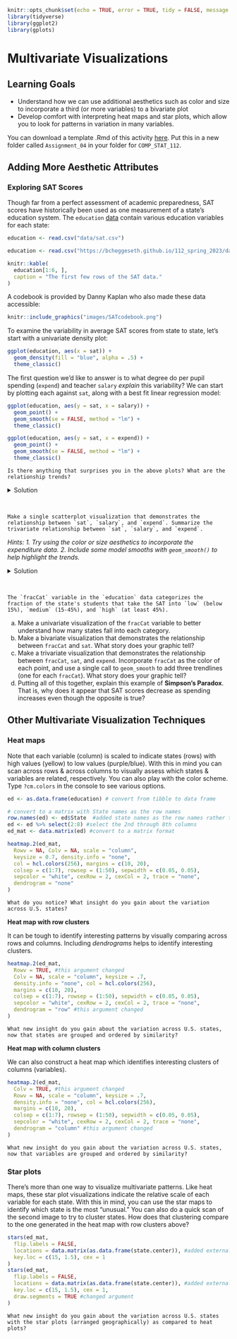 ```r
knitr::opts_chunk$set(echo = TRUE, error = TRUE, tidy = FALSE, message = FALSE, cache.extra = packageVersion("tufte"))
library(tidyverse)
library(ggplot2)
library(gplots)
```

# Multivariate Visualizations

## Learning Goals {-}

- Understand how we can use additional aesthetics such as color and size to incorporate a third (or more variables) to a bivariate plot
- Develop comfort with interpreting heat maps and star plots, which allow you to look for patterns in variation in many variables. 

You can download a template .Rmd of this activity [here](template_rmd/05-Multivariate_Viz_Assign.Rmd). Put this in a new folder called `Assignment_04` in your folder for `COMP_STAT_112`. 

## Adding More Aesthetic Attributes {-}

### Exploring SAT Scores {-}

Though far from a perfect assessment of academic preparedness, SAT scores have historically been used as one measurement of a state's education system.  The `education` [data](data/sat.csv) contain various education variables for each state:

```r
education <- read.csv("data/sat.csv")
```

```r
education <- read.csv("https://bcheggeseth.github.io/112_spring_2023/data/sat.csv")
```

```r
knitr::kable(
  education[1:6, ],
  caption = "The first few rows of the SAT data."
)
```

A codebook is provided by Danny Kaplan who also made these data accessible:

```r
knitr::include_graphics("images/SATcodebook.png")
```

To examine the variability in average SAT scores from state to state, let's start with a univariate density plot:

```r
ggplot(education, aes(x = sat)) +
  geom_density(fill = "blue", alpha = .5) + 
  theme_classic()
```

The first question we'd like to answer is to what degree do per pupil spending (`expend`) and teacher `salary` *explain* this variability? We can start by plotting each against `sat`, along with a best fit linear regression model:

```r
ggplot(education, aes(y = sat, x = salary)) +
  geom_point() +
  geom_smooth(se = FALSE, method = "lm") + 
  theme_classic()

ggplot(education, aes(y = sat, x = expend)) +
  geom_point() +
  geom_smooth(se = FALSE, method = "lm") + 
  theme_classic()
```

```example
Is there anything that surprises you in the above plots? What are the relationship trends?
```

<details>

<summary>Solution</summary>

These seem to suggest that spending more money on students or teacher salaries correlates with lower SAT scores. Say it ain't so!


</details>

\

```example
Make a single scatterplot visualization that demonstrates the relationship between `sat`, `salary`, and `expend`. Summarize the trivariate relationship between `sat`, `salary`, and `expend`. 
```

*Hints: 1. Try using the color or size aesthetics to incorporate the expenditure data. 2. Include some model smooths with `geom_smooth()` to help highlight the trends.*

<details>

<summary>Solution</summary>

Below are four different plots that one could make. There seems to be a high correlation between `expend` and `salary`, and both seem to be negatively correlated with `sat`.

```r

#plot 1
g1 <- ggplot(education, aes(y=sat, x=salary, color=expend)) + 
    geom_point() + 
    geom_smooth(se=FALSE, method="lm") + theme_classic()
    
#plot 2
g2 <- ggplot(education, aes(y=sat, x=salary, size=expend)) + 
    geom_point() + 
    geom_smooth(se=FALSE, method="lm") + theme_classic()

#plot 3
g3 <- ggplot(education, aes(y=sat, x=salary, color=cut(expend,2))) + 
    geom_point() + 
    geom_smooth(se=FALSE, method="lm") + theme_classic()

#plot 4
g4 <- ggplot(education, aes(y=sat, x=salary, color=cut(expend,3))) + 
    geom_point() + 
    geom_smooth(se=FALSE, method="lm") + theme_classic()

library(gridExtra)
grid.arrange(g1, g2, g3, g4, ncol=2)
```

</details>

\


```exercise
The `fracCat` variable in the `education` data categorizes the fraction of the state's students that take the SAT into `low` (below 15%), `medium` (15-45%), and `high` (at least 45%).
```

a. Make a univariate visualization of the `fracCat` variable to better understand how many states fall into each category.   
b. Make a bivariate visualization that demonstrates the relationship between `fracCat` and `sat`. What story does your graphic tell?
c. Make a trivariate visualization that demonstrates the relationship between `fracCat`, `sat`, and `expend`. Incorporate `fracCat` as the color of each point, and use a single call to `geom_smooth` to add three trendlines (one for each `fracCat`). What story does your graphic tell?   
d. Putting all of this together, explain this example of **Simpson’s Paradox**. That is, why does it appear that SAT scores decrease as spending increases even though the opposite is true?   



## Other Multivariate Visualization Techniques {-}

### Heat maps {-}    

Note that each variable (column) is scaled to indicate states (rows) with high values (yellow) to low values (purple/blue).  With this in mind you can scan across rows & across columns to visually assess which states & variables are related, respectively. You can also play with the color scheme. Type `?cm.colors` in the console to see various options.    

```r
ed <- as.data.frame(education) # convert from tibble to data frame

# convert to a matrix with State names as the row names
row.names(ed) <- ed$State  #added state names as the row names rather than a variable
ed <- ed %>% select(2:8) #select the 2nd through 8th columns
ed_mat <- data.matrix(ed) #convert to a matrix format

heatmap.2(ed_mat,
  Rowv = NA, Colv = NA, scale = "column",
  keysize = 0.7, density.info = "none",
  col = hcl.colors(256), margins = c(10, 20),
  colsep = c(1:7), rowsep = (1:50), sepwidth = c(0.05, 0.05),
  sepcolor = "white", cexRow = 2, cexCol = 2, trace = "none",
  dendrogram = "none"
)
```    

```exercise
What do you notice? What insight do you gain about the variation across U.S. states?
```



**Heat map with row clusters** 

It can be tough to identify interesting patterns by visually comparing across rows and columns.  Including *dendrograms* helps to identify interesting clusters.

```r
heatmap.2(ed_mat,
  Rowv = TRUE, #this argument changed
  Colv = NA, scale = "column", keysize = .7,
  density.info = "none", col = hcl.colors(256),
  margins = c(10, 20),
  colsep = c(1:7), rowsep = (1:50), sepwidth = c(0.05, 0.05),
  sepcolor = "white", cexRow = 2, cexCol = 2, trace = "none",
  dendrogram = "row" #this argument changed
)


```  

```exercise
What new insight do you gain about the variation across U.S. states, now that states are grouped and ordered by similarity?
```


**Heat map with column clusters** 

We can also construct a heat map which identifies interesting clusters of columns (variables).

```r
heatmap.2(ed_mat,
  Colv = TRUE, #this argument changed
  Rowv = NA, scale = "column", keysize = .7,
  density.info = "none", col = hcl.colors(256),
  margins = c(10, 20),
  colsep = c(1:7), rowsep = (1:50), sepwidth = c(0.05, 0.05),
  sepcolor = "white", cexRow = 2, cexCol = 2, trace = "none",
  dendrogram = "column" #this argument changed
)
```   

```exercise
What new insight do you gain about the variation across U.S. states, now that variables are grouped and ordered by similarity?
```


### Star plots  {-}  

There's more than one way to visualize multivariate patterns. Like heat maps, these star plot visualizations indicate the relative scale of each variable for each state.  With this in mind, you can use the star maps to identify which state is the most "unusual." You can also do a quick scan of the second image to try to cluster states. How does that clustering compare to the one generated in the heat map with row clusters above?    

```r
stars(ed_mat,
  flip.labels = FALSE,
  locations = data.matrix(as.data.frame(state.center)), #added external data to arrange by geo location
  key.loc = c(15, 1.5), cex = 1
)
stars(ed_mat,
  flip.labels = FALSE,
  locations = data.matrix(as.data.frame(state.center)), #added external data to arrange by geo location
  key.loc = c(15, 1.5), cex = 1, 
  draw.segments = TRUE #changed argument
)
```   

```exercise
What new insight do you gain about the variation across U.S. states with the star plots (arranged geographically) as compared to heat plots?
```
    
    
